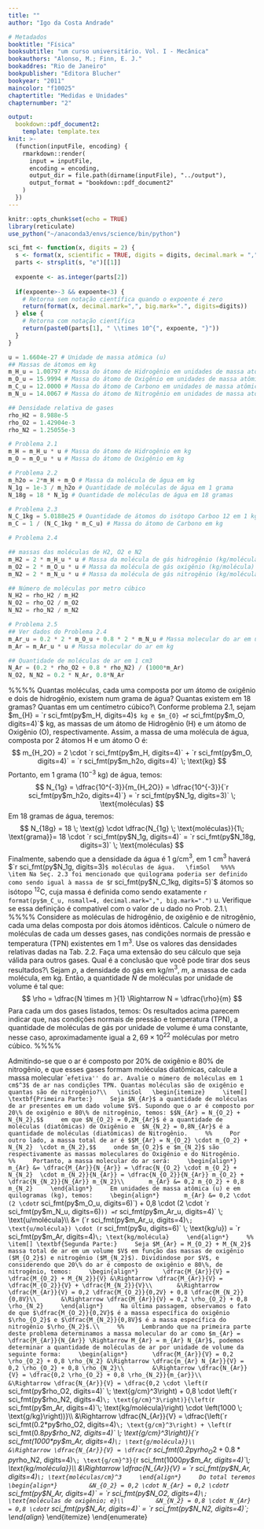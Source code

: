 ```yaml
---
title: ""
author: "Igo da Costa Andrade"

# Metadados
booktitle: "Física"
booksubtitle: "um curso universitário. Vol. I - Mecânica"
bookauthors: "Alonso, M.; Finn, E. J."
bookaddres: "Rio de Janeiro"
bookpublisher: "Editora Blucher"
bookyear: "2011"
maincolor: "f10025"
chaptertitle: "Medidas e Unidades"
chapternumber: "2"

output: 
  bookdown::pdf_document2:
    template: template.tex
knit: >-
  (function(inputFile, encoding) {
    rmarkdown::render(
      input = inputFile,
      encoding = encoding,
      output_dir = file.path(dirname(inputFile), "../output"),
      output_format = "bookdown::pdf_document2"
    )
  })
---
```


```r
knitr::opts_chunk$set(echo = TRUE)
library(reticulate)
use_python("~/anaconda3/envs/science/bin/python")

sci_fmt <- function(x, digits = 2) {
  s <- format(x, scientific = TRUE, digits = digits, decimal.mark = ",", big.mark = ".")
  parts <- strsplit(s, "e")[[1]]
  
  expoente <- as.integer(parts[2])
  
  if(expoente>-3 && expoente<3) {
    # Retorna sem notação científica quando o expoente é zero
    return(format(x, decimal.mark=",", big.mark=".", digits=digits))
  } else {
    # Retorna com notação científica
    return(paste0(parts[1], " \\times 10^{", expoente, "}"))
  }
}
```

```python
u = 1.6604e-27 # Unidade de massa atômica (u)
## Massas de átomos em kg
m_H_u = 1.00797 # Massa do átomo de Hidrogênio em unidades de massa atômica (u)
m_O_u = 15.9994 # Massa do átomo de Oxigênio em unidades de massa atômica (u)
m_C_u = 12.0000 # Massa do átomo de Carbono em unidades de massa atômica (u)
m_N_u = 14.0067 # Massa do átomo de Nitrogênio em unidades de massa atômica (u)

## Densidade relativa de gases
rho_H2 = 8.988e-5
rho_O2 = 1.42904e-3
rho_N2 = 1.25055e-3
```

```python
# Problema 2.1
m_H = m_H_u * u # Massa do átomo de Hidrogênio em kg
m_O = m_O_u * u # Massa do átomo de Oxigênio em kg

# Problema 2.2
m_h2o = 2*m_H + m_O # Massa da molécula de água em kg
N_1g = 1e-3 / m_h2o # Quantidade de moléculas de água em 1 grama
N_18g = 18 * N_1g # Quantidade de moléculas de água em 18 gramas

# Problema 2.3
N_C_1kg = 5.0188e25 # Quantidade de átomos do isótopo Carboo 12 em 1 kg
m_C = 1 / (N_C_1kg * m_C_u) # Massa do átomo de Carbono em kg

# Problema 2.4

## massas das moléculas de H2, O2 e N2
m_H2 = 2 * m_H_u * u # Massa da molécula de gás hidrogênio (kg/molécula)
m_O2 = 2 * m_O_u * u # Massa da molécula de gás oxigênio (kg/molécula)
m_N2 = 2 * m_N_u * u # Massa da molécula de gás nitrogênio (kg/molécula)

## Número de moléculas por metro cúbico
N_H2 = rho_H2 / m_H2
N_O2 = rho_O2 / m_O2
N_N2 = rho_N2 / m_N2

# Problema 2.5
## Ver dados do Problema 2.4
m_Ar_u = 0.2 * 2 * m_O_u + 0.8 * 2 * m_N_u # Massa molecular do ar em unidades de massa atômica
m_Ar = m_Ar_u * u # Massa molecular do ar em kg

## Quantidade de moléculas de ar em 1 cm3
N_Ar = (0.2 * rho_O2 + 0.8 * rho_N2) / (1000*m_Ar)
N_O2, N_N2 = 0.2 * N_Ar, 0.8*N_Ar
```







\begin{enumerate}
  \item As massas atômicas, representadas na Tab. A.1, são expressas em \textit{unidades de massa atômica}, abreviadas por u. 1 u é igual a $1,6604 \times 10^{-27}$ kg. Calcule, em quilogramas em em gramas, as massas de (a) um átomo de hidrogênio e (b) um átomo de oxigênio.
  
  \iniSol
    \begin{enumerate}[label=(\alph*)]
      \item Hidrogênio
      \begin{align*}
        m_{kg} = \dfrac{1,6604 \times 10^{-27} \; \text{kg}}{1\;\text{u}} \times m_{u} & \Rightarrow m_{kg} = \dfrac{1,6604 \times 10^{-27} \; \text{kg}}{1\;\text{u}} \times 1,00797 \; \text{u}\\
        & \Rightarrow m_{kg} = `r sci_fmt(py$m_H, digits=4)` \; \text{kg}
      \end{align*}
      \item Oxigênio
      \begin{align*}
        m_{kg} = \dfrac{1,6604 \times 10^{-27} \; \text{kg}}{1\;\text{u}} \times m_{u} & \Rightarrow m_{kg} = \dfrac{`r sci_fmt(py$u, digits=5)`\; \text{kg}}{1\; \text{u}} \times `r format(py$m_O_u, decimal.mark=",", big.mark=".")`\; \text{u}\\
        &\Rightarrow m_{kg} = `r sci_fmt(py$m_O, digits=4)` \; \text{kg}
      \end{align*}
    \end{enumerate}
  \fimSol
  %%%%
  \item Quantas moléculas, cada uma composta por um átomo de oxigênio e dois de hidrogênio, existem num grama de água? Quantas existem em 18 gramas? Quantas em um centímetro cúbico?\\
  \iniSol
    Conforme problema 2.1, sejam $m_{H} = `r sci_fmt(py$m_H, digits=4)`$ kg e $m_{O} = `r sci_fmt(py$m_O, digits=4)`$ kg, as massas de um átomo de Hidrogênio (H) e um átomo de Oxigênio (O), respectivamente. Assim, a massa de uma molécula de água, composta por 2 átomos H e um átomo O é:
    $$
      m_{H_2O} = 2 \cdot `r sci_fmt(py$m_H, digits=4)` + `r sci_fmt(py$m_O, digits=4)` = `r sci_fmt(py$m_h2o, digits=4)` \; \text{kg}
    $$
    Portanto, em 1 grama ($10^{-3}$ kg) de água, temos:
    $$
    N_{1g} = \dfrac{10^{-3}}{m_{H_2O}} = \dfrac{10^{-3}}{`r sci_fmt(py$m_h2o, digits=4)`} = `r sci_fmt(py$N_1g, digits=3)` \; \text{moléculas}
    $$
    Em 18 gramas de água, teremos:
    $$
    N_{18g} = 18 \; \text{g}  \cdot  \dfrac{N_{1g} \; \text{moléculas}}{1\; \text{grama}}= 18 \cdot `r sci_fmt(py$N_1g, digits=4)`  = `r sci_fmt(py$N_18g, digits=3)` \; \text{moléculas} 
    $$
    Finalmente, sabendo que a densidade da água é 1 g/cm$^3$, em 1 cm$^3$ haverá $`r sci_fmt(py$N_1g, digits=3)`$ moléculas de água.
  \fimSol
  %%%%
  \item Na Seç. 2.3 foi mencionado que quilograma poderia ser definido como sendo igual à massa de $`r sci_fmt(py$N_C_1kg, digits=5)`$ átomos so isótopo $^{12}$C, cuja massa é definida como sendo exatamente `r format(py$m_C_u, nsmall=4, decimal.mark=",", big.mark=".")` u. Verifique se essa definição é compatível com o valor de u dado no Prob. 2.1.\\
  \iniSol
    \begin{align*}
      \dfrac{m_{kg}}{m_{u}} = \dfrac{1 \; \text{kg}}{`r sci_fmt(py$N_C_1kg, digits=5)` \; \text{átomos} \times  `r format(py$m_C_u, nsmall=4, decimal.mark=",", big.mark=".")`\;\text{u / átomo}} = `r sci_fmt(py$m_C, digits=5)`\; \text{kg/u}
    \end{align*}
  \fimSol
  %%%%
  \item Considere as moléculas de hidrogênio, de oxigênio e de nitrogênio, cada uma delas composta por dois átomos idênticos. Calcule o número de moléculas de cada um desses gases, nas condições normais de pressão e temperatura (TPN) existentes em 1 m$^3$. Use os valores das densidades relativas dadas na Tab. 2.2. Faça uma extensão do seu cálculo que seja válida para outros gases. Qual é a conclusão que você pode tirar dos seus resultados?\\
  \iniSol
  Sejam $\rho$, a densidade do gás em kg/m$^3$, $m$, a massa de cada molécula, em kg. Então, a quantidade $N$ de moléculas por unidade de volume é tal que: 
  $$
  \rho = \dfrac{N \times m }{1} \Rightarrow N = \dfrac{\rho}{m}
  $$
  Para cada um dos gases listados, temos:
  \begin{enumerate}[label=\textbf{(\roman*)}]
    \item Hidrogênio (H$_2$)
    Cada molécula de gás tem massa de cada molécula:
    \begin{align*}
      m_{H_2 (kg)} = 2 \times m_{H_2 (u)} \times u &= 2 \times `r sci_fmt(py$m_H_u, digits=6)` \; \text{kg/u} \times `r sci_fmt(py$u, digits=5)`\; \text{u} \\
      &= `r sci_fmt(py$m_H2, digits=5)` \; \text{kg}
    \end{align*}
    e densidade igual a $\rho_{H_2} = `r sci_fmt(py$rho_H2, digits=5)`$ kg/m$^3$. Portanto, a quantidade de moléculas em 1 metro cúbico é igual a:
    $$
    N_{H_2} = \dfrac{\rho_{H_2}}{m_{H_2}} = \dfrac{`r sci_fmt(py$rho_H2, digits=5)` \; \text{kg/m}^3}{`r sci_fmt(py$m_H2, digits=4)` \; \text{kg/molécula}} = `r sci_fmt(py$N_H2, digits=4)` \; \text{moléculas/m}^3
    $$
    %%
    \item Oxigênio (O$_2$)
    Cada molécula de gás tem massa de cada molécula:
    \begin{align*}
      m_{O_2 (kg)} = 2 \times m_{O_2 (u)} \times u &= 2 \times `r sci_fmt(py$m_O_u, digits=6)` \; \text{kg/u} \times `r sci_fmt(py$u, digits=5)`\; \text{u} \\
      &= `r sci_fmt(py$m_O2, digits=5)` \; \text{kg}
    \end{align*}
    e densidade igual a $\rho_{O_2} = `r sci_fmt(py$rho_O2, digits=5)`$ kg/m$^3$. Portanto, a quantidade de moléculas em 1 metro cúbico é igual a:
    $$
    N_{O_2} = \dfrac{\rho_{O_2}}{m_{O_2}} = \dfrac{`r sci_fmt(py$rho_O2, digits=5)` \; \text{kg/m}^3}{`r sci_fmt(py$m_O2, digits=4)` \; \text{kg/molécula}} = `r sci_fmt(py$N_O2, digits=4)` \; \text{moléculas/m}^3
    $$
    %%
    \item Nitrogênio (N$_2$)
    Cada molécula de gás tem massa de cada molécula:
    \begin{align*}
      m_{N_2 (kg)} = 2 \times m_{N_2 (u)} \times u &= 2 \times `r sci_fmt(py$m_N_u, digits=6)` \; \text{kg/u} \times `r sci_fmt(py$u, digits=5)`\; \text{u} \\
      &= `r sci_fmt(py$m_N2, digits=5)` \; \text{kg}
    \end{align*}
    e densidade igual a $\rho_{N_2} = `r sci_fmt(py$rho_N2, digits=5)`$ kg/m$^3$. Portanto, a quantidade de moléculas em 1 metro cúbico é igual a:
    $$
    N_{N_2} = \dfrac{\rho_{N_2}}{m_{N_2}} = \dfrac{`r sci_fmt(py$rho_N2, digits=5)` \; \text{kg/m}^3}{`r sci_fmt(py$m_N2, digits=4)` \; \text{kg/molécula}} = `r sci_fmt(py$N_N2, digits=4)` \; \text{moléculas/m}^3
    $$
  \end{enumerate}
  Os resultados acima parecem indicar que, nas condições normais de pressão e temperatura (TPN), a quantidade de moléculas de gás por unidade de volume é uma constante, nesse caso, aproximadamente igual a $2,69 \times 10^{22}$ moléculas por metro cúbico.
  \fimSol
  %%%%
  \item Admitindo-se que o ar é composto por 20\% de oxigênio e 80\% de nitrogênio, e que esses gases formam moléculas diatômicas, calcule a massa molecular ``efetiva'' do ar. Avalie o múmero de moléculas em 1 cm$^3$ de ar nas condições TPN. Quantas moléculas são de oxigênio e quantas são de nitrogênio?\\
  \iniSol
  \begin{itemize}
    \item[] \textbf{Primeira Parte:}
    Seja $N_{Ar}$ a quantidade de moléculas de ar presentes em um dado volume $V$. Supondo que o ar é composto por 20\% de oxigênio e 80\% de nitrogênio, temos: $$N_{Ar} = N_{O_2} + N_{N_2},$$
    em que $N_{O_2} = 0,2N_{Ar}$ é a quantidade de moléculas (diatômicas) de Oxigênio e  $N_{N_2} = 0,8N_{Ar}$ é a quantidade de moléculas (diatômicas) de Nitrogênio.
    %%
    Por outro lado, a massa total de ar é $$M_{Ar} = N_{O_2} \cdot m_{O_2} + N_{N_2}  \cdot m_{N_2},$$
    onde $m_{O_2}$ e $m_{N_2}$ são respectivamente as massas moleculares do Oxigênio e do Nitrogênio. 
    %%
    Portanto, a massa molecular do ar será:
    \begin{align*}
      m_{Ar} &= \dfrac{M_{Ar}}{N_{Ar}} = \dfrac{N_{O_2} \cdot m_{O_2} + N_{N_2}  \cdot m_{N_2}}{N_{Ar}} = \dfrac{N_{O_2}}{N_{Ar}} m_{O_2} + \dfrac{N_{N_2}}{N_{Ar}} m_{N_2}\\
      m_{Ar} &= 0,2 m_{O_2} + 0,8 m_{N_2}
    \end{align*}
    Em unidades de massa atômica (u) e em quilogramas (kg), temos:
    \begin{align*}
      m_{Ar} &= 0,2 \cdot (2 \cdot `r sci_fmt(py$m_O_u, digits=6)`) + 0,8 \cdot (2 \cdot `r sci_fmt(py$m_N_u, digits=6)`)) = `r sci_fmt(py$m_Ar_u, digits=4)` \; \text{u/molécula}\\
      &= (`r sci_fmt(py$m_Ar_u, digits=4)` \; \text{u/molécula}) \cdot (`r sci_fmt(py$u, digits=6)` \; \text{kg/u}) = `r sci_fmt(py$m_Ar, digits=4)` \; \text{kg/molécula}
    \end{align*}
    %%
    \item[] \textbf{Segunda Parte:}
    Seja $M_{Ar} = M_{O_2} + M_{N_2}$ massa total de ar em um volume $V$ em função das massas de oxigênio ($M_{O_2}$) e nitrogênio ($M_{N_2}$). Dividindose por $V$, e considerendo que 20\% do ar é composto de oxigênio e 80\%, de nitrogênio, temos:
    \begin{align*}
      \dfrac{M_{Ar}}{V} = \dfrac{M_{O_2} + M_{N_2}}{V} &\Rightarrow \dfrac{M_{Ar}}{V} = \dfrac{M_{O_2}}{V} + \dfrac{M_{N_2}}{V}\\
      &\Rightarrow \dfrac{M_{Ar}}{V} = 0,2 \dfrac{M_{O_2}}{0,2V} + 0,8 \dfrac{M_{N_2}}{0,8V}\\
      &\Rightarrow \dfrac{M_{Ar}}{V} = 0,2 \rho_{O_2} + 0,8 \rho_{N_2}
    \end{align*}
    Na última passagem, observamos o fato de que $\dfrac{M_{O_2}}{0,2V}$ é a massa específica do oxigênio $\rho_{O_2}$ e $\dfrac{M_{N_2}}{0,8V}$ é a massa específica do nitrogênio $\rho_{N_2}$.\\
    %%
    Lembrando que na primeira parte deste problema determinamos a massa molecular do ar como $m_{Ar} = \dfrac{M_{Ar}}{N_{Ar}} \Rightarrow M_{Ar} = m_{Ar} N_{Ar}$, podemos determinar a quantidade de moléculas de ar por unidade de volume da seguinte forma:
    \begin{align*}
      \dfrac{M_{Ar}}{V} = 0,2 \rho_{O_2} + 0,8 \rho_{N_2} &\Rightarrow \dfrac{m_{Ar} N_{Ar}}{V} = 0,2 \rho_{O_2} + 0,8 \rho_{N_2}\\ 
      &\Rightarrow \dfrac{N_{Ar}}{V} = \dfrac{0,2 \rho_{O_2} + 0,8 \rho_{N_2}}{m_{ar}}\\
      &\Rightarrow \dfrac{N_{Ar}}{V} = \dfrac{0,2 \cdot \left(`r sci_fmt(py$rho_O2, digits=4)` \; \text{g/cm}^3\right) + 0,8 \cdot \left(`r sci_fmt(py$rho_N2, digits=4)`\; \text{g/cm}^3\right)}{\left(`r sci_fmt(py$m_Ar, digits=4)`\; \text{kg/molécula}\right) \cdot \left(1000 \; \text{g/kg}\right))}\\
      &\Rightarrow \dfrac{N_{Ar}}{V} = \dfrac{\left(`r sci_fmt(0.2*py$rho_O2, digits=4)` \; \text{g/cm}^3\right) + \left(`r sci_fmt(0.8*py$rho_N2, digits=4)` \; \text{g/cm}^3\right)}{`r sci_fmt(1000*py$m_Ar, digits=4)`\; \text{g/molécula}}\\
      &\Rightarrow \dfrac{N_{Ar}}{V} = \dfrac{`r sci_fmt(0.2*py$rho_O2 + 0.8*py$rho_N2, digits=4)` \; \text{g/cm}^3}{`r sci_fmt(1000*py$m_Ar, digits=4)`\; \text{kg/molécula}}\\
      &\Rightarrow \dfrac{N_{Ar}}{V} = `r sci_fmt(py$N_Ar, digits=4)` \; \text{moléculas/cm}^3
    \end{align*}
    Do total teremos
      \begin{align*}
        &N_{O_2} = 0,2 \cdot N_{Ar} = 0,2 \cdot `r sci_fmt(py$N_Ar, digits=4)` = `r sci_fmt(py$N_O2, digits=4)`\; \text{moléculas de oxigênio; e}\\
        &N_{N_2} = 0,8 \cdot N_{Ar} = 0,8 \cdot `r sci_fmt(py$N_Ar, digits=4)` = `r sci_fmt(py$N_N2, digits=4)`\; \text{moléculas de nitrogênio}
      \end{align*}
  \end{itemize}
  \fimSol
\end{enumerate}